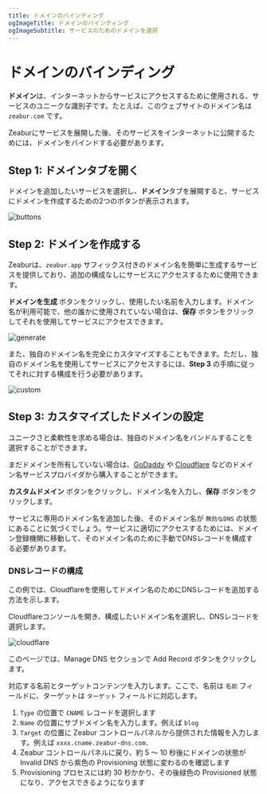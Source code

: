 ```yaml
---
title: ドメインのバインディング
ogImageTitle: ドメインのバインディング
ogImageSubtitle: サービスのためのドメインを選択
---
```


# ドメインのバインディング

**ドメイン**は、インターネットからサービスにアクセスするために使用される、サービスのユニークな識別子です。たとえば、このウェブサイトのドメイン名は `zeabur.com` です。

Zeaburにサービスを展開した後、そのサービスをインターネットに公開するためには、ドメインをバインドする必要があります。

## Step 1: ドメインタブを開く

ドメインを追加したいサービスを選択し、**ドメイン**タブを展開すると、サービスにドメインを作成するための2つのボタンが表示されます。

![buttons](/deploy/domain/buttons.png)

## Step 2: ドメインを作成する

Zeaburは、`zeabur.app` サフィックス付きのドメイン名を簡単に生成するサービスを提供しており、追加の構成なしにサービスにアクセスするために使用できます。

**ドメインを生成** ボタンをクリックし、使用したい名前を入力します。ドメイン名が利用可能で、他の誰かに使用されていない場合は、**保存** ボタンをクリックしてそれを使用してサービスにアクセスできます。

![generate](/deploy/domain/generate.png)

また、独自のドメイン名を完全にカスタマイズすることもできます。ただし、独自のドメイン名を使用してサービスにアクセスするには、**Step 3** の手順に従ってそれに対する構成を行う必要があります。

![custom](/deploy/domain/custom.png)

## Step 3: カスタマイズしたドメインの設定

ユニークさと柔軟性を求める場合は、独自のドメイン名をバンドルすることを選択することができます。

まだドメインを所有していない場合は、[GoDaddy](https://www.godaddy.com) や [Cloudflare](https://www.cloudflare.com) などのドメイン名サービスプロバイダから購入することができます。

**カスタムドメイン** ボタンをクリックし、ドメイン名を入力し、**保存** ボタンをクリックします。

サービスに専用のドメイン名を追加した後、そのドメイン名が `無効なDNS` の状態にあることに気づくでしょう。サービスに適切にアクセスするためには、ドメイン登録機関に移動して、そのドメイン名のために手動でDNSレコードを構成する必要があります。

### DNSレコードの構成

この例では、Cloudflareを使用してドメイン名のためにDNSレコードを追加する方法を示します。

Cloudflareコンソールを開き、構成したいドメイン名を選択し、DNSレコードを選択します。

![cloudflare](/deploy/domain/cloudflare.png)

このページでは、Manage DNS セクションで Add Record ボタンをクリックします。

対応する名前とターゲットコンテンツを入力します。ここで、名前は `名前` フィールドに、ターゲットは `ターゲット` フィールドに対応します。

1. `Type` の位置で `CNAME` レコードを選択します
2. `Name` の位置にサブドメイン名を入力します。例えば `blog`
3. `Target` の位置に Zeabur コントロールパネルから提供された情報を入力します。例えば `xxxx.cname.zeabur-dns.com.`
4. Zeabur コントロールパネルに戻り、約 5 ～ 10 秒後にドメインの状態が Invalid DNS から紫色の Provisioning 状態に変わるのを確認します
5. Provisioning プロセスには約 30 秒かかり、その後緑色の Provisioned 状態になり、アクセスできるようになります
